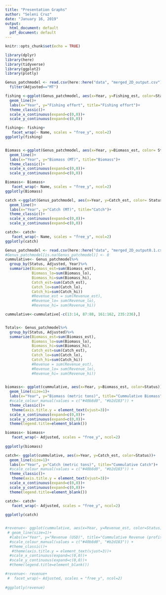 ```yaml
---
title: "Presentation Graphs"
author: "Seleni Cruz"
date: "January 16, 2019"
output:
  html_document: default
  pdf_document: default
---
```


```r
knitr::opts_chunk$set(echo = TRUE)
```

```r
library(dplyr)
library(here)
library(tidyverse)
library(ggplot2)
library(plotly)
```


```r
Genus_patchmodel <- read.csv(here::here("data", "merged_2D_output.csv"))%>%
  filter(Adjusted=="MT")

fishing <-ggplot(Genus_patchmodel, aes(x=Year, y=Fishing_est, color=Status))+
  geom_line()+
  labs(x="Year", y="Fishing effort", title="Fishing effort")+
  theme_classic()+
  scale_x_continuous(expand=c(0,0))+
  scale_y_continuous(expand=c(0,0))

fishing<- fishing+
   facet_wrap(~ Name, scales = "free_y", ncol=2)
ggplotly(fishing)


Biomass <-ggplot(Genus_patchmodel, aes(x=Year, y=Biomass_est, color= Status))+
  geom_line()+
  labs(x="Year", y="Biomass (MT)", title="Biomass")+
  theme_classic()+
  scale_x_continuous(expand=c(0,0))+
  scale_y_continuous(expand=c(0,0))

Biomass<- Biomass+
   facet_wrap(~ Name, scales = "free_y", ncol=2)
ggplotly(Biomass)

catch <-ggplot(Genus_patchmodel, aes(x=Year, y=Catch_est, color= Status))+
  geom_line()+
  labs(x="Year", y="Catch (MT)", title="Catch")+
  theme_classic()+
  scale_x_continuous(expand=c(0,0))+
  scale_y_continuous(expand=c(0,0))

catch<- catch+
   facet_wrap(~ Name, scales = "free_y", ncol=2)
ggplotly(catch)

```



```r
Genus_patchmodel <- read.csv(here::here("data", "merged_2D_output0.1.csv"))
#Genus_patchmodel[is.na(Genus_patchmodel)] <- 0
cummulative<- Genus_patchmodel%>%
  group_by(Status, Adjusted, Year)%>%
  summarize(Biomass_est=sum(Biomass_est), 
            Biomass_lo=sum(Biomass_lo), 
            Biomass_hi=sum(Biomass_hi), 
            Catch_est=sum(Catch_est),
            Catch_lo=sum(Catch_lo), 
            Catch_hi=sum(Catch_hi))
            #Revenue_est = sum(Revenue_est), 
            #Revenue_lo= sum(Revenue_lo), 
            #Revenue_hi= sum(Revenue_hi))

cummulative<-cummulative[-c(13:14, 87:88, 161:162, 235:236),]


Totals<- Genus_patchmodel%>%
  group_by(Status, Adjusted)%>%
  summarize(Biomass_est=sum(Biomass_est), 
            Biomass_lo=sum(Biomass_lo), 
            Biomass_hi=sum(Biomass_hi), 
            Catch_est=sum(Catch_est),
            Catch_lo=sum(Catch_lo), 
            Catch_hi=sum(Catch_hi)) 
            #Revenue = sum(Revenue_est), 
            #Revenue_lo= sum(Revenue_lo), 
            #Revenue_hi= sum(Revenue_hi))
         
```

```r

biomass<- ggplot(cummulative, aes(x=Year, y=Biomass_est, color=Status))+
  geom_line(size=1)+
  labs(x="Year", y="Biomass (metric tons)", title="Cummulative Biomass")+
  #scale_colour_manual(values = c("#40b8d0", "#b2d183")) +
  theme_classic()+
   theme(axis.title.y = element_text(vjust=3))+
  scale_x_continuous(expand=c(0,0))+
  scale_y_continuous(expand=c(0,0))+
  theme(legend.title=element_blank())

biomass<- biomass+
   facet_wrap(~ Adjusted, scales = "free_y", ncol=2)
  
ggplotly(biomass)

catch<- ggplot(cummulative, aes(x=Year, y=Catch_est, color=Status))+
  geom_line(size=1)+
  labs(x="Year", y="Catch (metric tons)", title="Cummulative Catch")+
  #scale_colour_manual(values = c("#40b8d0", "#b2d183")) +
  theme_classic()+
   theme(axis.title.y = element_text(vjust=3))+
  scale_x_continuous(expand=c(0,0))+
  scale_y_continuous(expand=c(0,0))+
  theme(legend.title=element_blank())

catch<- catch+
   facet_wrap(~ Adjusted, scales = "free_y", ncol=2)
  
ggplotly(catch)


#revenue<- ggplot(cummulative, aes(x=Year, y=Revenue_est, color=Status))+
 # geom_line(size=1)+
  #labs(x="Year", y="Revenue (USD)", title="Cummulative Revenue (profit-cost)")+
  #scale_colour_manual(values = c("#40b8d0", "#b2d183")) +
  #theme_classic()+
   #theme(axis.title.y = element_text(vjust=3))+
  #scale_x_continuous(expand=c(0,0))+
  #scale_y_continuous(expand=c(0,0))+
  #theme(legend.title=element_blank())

#revenue<- revenue+
 #  facet_wrap(~ Adjusted, scales = "free_y", ncol=2)
  
#ggplotly(revenue)
```




